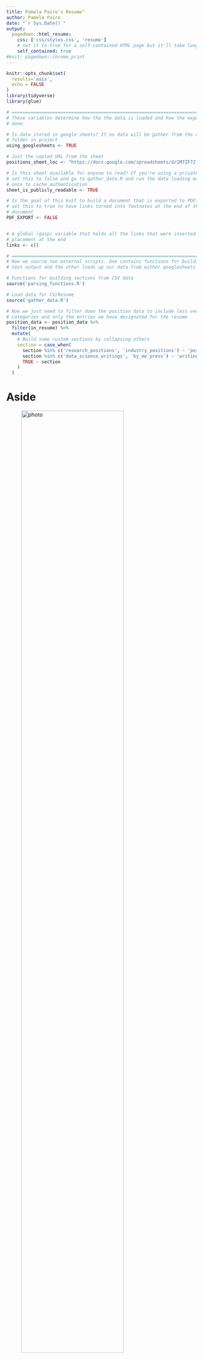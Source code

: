 ```yaml
---
title: Pamela Pairo's Resume"
author: Pamela Pairo
date: "`r Sys.Date()`"
output:
  pagedown::html_resume:
    css: ['css/styles.css', 'resume']
    # set it to true for a self-contained HTML page but it'll take longer to render
    self_contained: true
#knit: pagedown::chrome_print 
---
```



```r
knitr::opts_chunk$set(
  results='asis', 
  echo = FALSE
)
library(tidyverse)
library(glue)

# ======================================================================
# These variables determine how the the data is loaded and how the exports are
# done.

# Is data stored in google sheets? If no data will be gather from the csvs/
# folder in project
using_googlesheets <- TRUE

# Just the copied URL from the sheet
positions_sheet_loc <- "https://docs.google.com/spreadsheets/d/1M7ZF7Z-ARmk3-nPJTOPuGpIB-Mm_ZS__E6PlMWADlJA/edit#gid=1406459246"

# Is this sheet available for anyone to read? If you're using a private sheet
# set this to false and go to gather_data.R and run the data loading manually
# once to cache authentication
sheet_is_publicly_readable <- TRUE

# Is the goal of this knit to build a document that is exported to PDF? If so
# set this to true to have links turned into footnotes at the end of the
# document
PDF_EXPORT <- FALSE


# A global (gasp) variable that holds all the links that were inserted for
# placement at the end
links <- c()

# ======================================================================
# Now we source two external scripts. One contains functions for building the
# text output and the other loads up our data from either googlesheets or csvs

# Functions for building sections from CSV data
source('parsing_functions.R') 

# Load data for CV/Resume
source('gather_data.R')

# Now we just need to filter down the position data to include less verbose
# categories and only the entries we have designated for the resume
position_data <- position_data %>% 
  filter(in_resume) %>% 
  mutate(
    # Build some custom sections by collapsing others
    section = case_when(
      section %in% c('research_positions', 'industry_positions') ~ 'positions', 
      section %in% c('data_science_writings', 'by_me_press') ~ 'writings',
      TRUE ~ section
    )
  ) 
```



Aside
================================================================================


![photo](pairo.png){width=80%}

Contact {#contact}
--------------------------------------------------------------------------------

```r
contact_info %>% 
  glue_data("- <i class='fa fa-{icon}'></i> {contact}")
```


More info {#more-info}
--------------------------------------------------------------------------------

See full CV [**here**](https://cv-pamepairo.netlify.app/) 


Programming Skills {#skills}
--------------------------------------------------------------------------------

<i class="fab fa-python"></i> `Python`

<i class="fab fa-r-project"></i> `R`

<i class="fab fa-layer-group"></i> `Google Earth Engine`

<i class="fab fa-map-marked-alt"></i> `QGis`

<i class="fas fa-code-branch"></i> `Git`

<i class="fab fa-github"></i> `GitHub`

<i class="fab fa-markdown"></i> `Markdown`


Disclaimer {#disclaimer}
--------------------------------------------------------------------------------

Made w/ [**pagedown**](https://github.com/rstudio/pagedown). 

Source code: [github.com/PamelaPairo/cv](https://github.com/PamelaPairo/CV).

Last updated on `r Sys.Date()`.


Main
================================================================================

Pamela E. Pairo {#title}
--------------------------------------------------------------------------------

Professional Experience {data-icon=user-alt data-concise=true}
--------------------------------------------------------------------------------

```r
position_data %>% print_section('profesional')
```



Education {data-icon=graduation-cap data-concise=true}
--------------------------------------------------------------------------------

```r
position_data %>% print_section('education')
```

Teaching Experience {data-icon=chalkboard-teacher data-concise=true}
--------------------------------------------------------------------------------

```r
position_data %>% print_section('teaching')
```


Grants and Fellowships {data-icon=trophy}
--------------------------------------------------------------------------------


```r
print_section(position_data, 'grants')
```

::: aside

Languages 

- **Spanish:** Native 

- **English:** Upper Intermediate

- **Portuguese:**  Upper Intermediate

:::


Selected Talks and Presentations {data-icon=group}
--------------------------------------------------------------------------------


```r
print_section(position_data, 'presentations')
```

